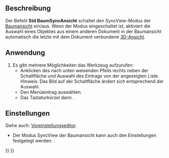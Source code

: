 <languages/>

{{Docnav/de
|[[Std_LinkSelectAllLinks/de|LinkSelectAllLinks]]
|[[Std_TreeSyncSelection/de|BaumSyncAuswahl]]
|[[Std_View_Menu/de|Std Menü Ansicht]]
|IconL=Std_LinkSelectAllLinks.svg
|IconR=Std_TreeSyncSelection.svg
|IconC=Freecad.svg
}}

{{GuiCommand/de
|Name=Std TreeSyncView
|Name/de=Std BaumSyncAnsicht
|MenuLocation=Ansicht → BaumAnsicht-Aktionen → Sync-Ansicht
|Workbenches=All
|Shortcut={{KEY|T}} {{KEY|1}}
|Version=0.19
}}

<span id="Description"></span>
==Beschreibung==

Der Befehl '''Std BaumSyncAnsicht''' schaltet den SyncView-Modus der [[Tree_view/de|Baumansicht]] ein/aus. Wenn der Modus eingeschaltet ist, aktiviert die Auswahl eines Objektes aus einem anderen Dokument in der Baumansicht automatisch die letzte mit dem Dokument verbundene [[3D_view/de|3D-Ansicht]].

<span id="Usage"></span>
==Anwendung==

# Es gibt mehrere Möglichkeiten das Werkzeug aufzurufen:
#* Anklicken des nach unten weisenden Pfeils rechts neben der Schaltfläche {{Button|[[Image:Std_TreeSyncView.svg|16px]]}} und Auswahl des Eintrags {{MenuCommand|Sync-Ansicht}} von der angezeigten Liste. Hinweis: Das Bild auf der Schaltfläche ändert sich entsprechend der Auswahl.
#* Den Menüeintrag {{MenuCommand|Ansicht → BaumAnsicht-Aktionen → Sync-Ansicht}} auswählen.
#* Das Tastaturkürzel {{KEY|T}} dann {{KEY|1}}.

<span id="Preferences"></span>
==Einstellungen==

Siehe auch: [[Preferences_Editor/de|Voreinstellungseditor]].

* Der Modus SyncView der Baumansicht kann auch den Einstellungen festgelegt werden: {{MenuCommand|Bearbeiten→ Einstellungen... → Allgemein → Auswahl → Automatischer Wechsel zur 3D-Ansicht mit dem ausgwählten Element}}.


{{Docnav/de
|[[Std_LinkSelectAllLinks/de|LinkSelectAllLinks]]
|[[Std_TreeSyncSelection/de|BaumSyncAuswahl]]
|[[Std_View_Menu/de|Std Menü Ansicht]]
|IconL=Std_LinkSelectAllLinks.svg
|IconR=Std_TreeSyncSelection.svg
|IconC=Freecad.svg
}}

{{Std_Base_navi{{#translation:}}}}
{{Userdocnavi{{#translation:}}}}